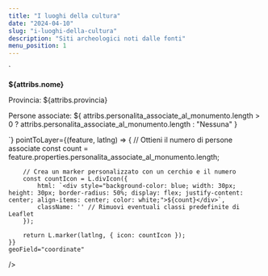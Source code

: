 ```yaml
---
title: "I luoghi della cultura"
date: "2024-04-10"
slug: "i-luoghi-della-cultura"
description: "Siti archeologici noti dalle fonti"
menu_position: 1
---
```



<div>
    <MapComp
      baseLayers="OSM,EsriSatellite"
      fullScreen={true}
    >
      <VectorLayer 
    name="Sites"
    dEndPoint="https://db.lad-sapienza.it/curry/items/w_luogo_di_interesse?fields=*,personalita_associate_al_monumento.*"
    fitToContent={true}
    checked={true}
    popupTemplate={(attribs) => `
        <p><strong>${attribs.nome}</strong></p>
        <p>Provincia: ${attribs.provincia}</p>
        <p>Persone associate: ${
          attribs.personalita_associate_al_monumento.length > 0
            ? attribs.personalita_associate_al_monumento.length
            : "Nessuna"
        }</p>
    `}
    pointToLayer={(feature, latlng) => {
        // Ottieni il numero di persone associate
        const count = feature.properties.personalita_associate_al_monumento.length;

        // Crea un marker personalizzato con un cerchio e il numero
        const countIcon = L.divIcon({
            html: `<div style="background-color: blue; width: 30px; height: 30px; border-radius: 50%; display: flex; justify-content: center; align-items: center; color: white;">${count}</div>`,
            className: '' // Rimuovi eventuali classi predefinite di Leaflet
        });

        return L.marker(latlng, { icon: countIcon });
    }}
    geoField="coordinate"
/>
  </MapComp>
</div>